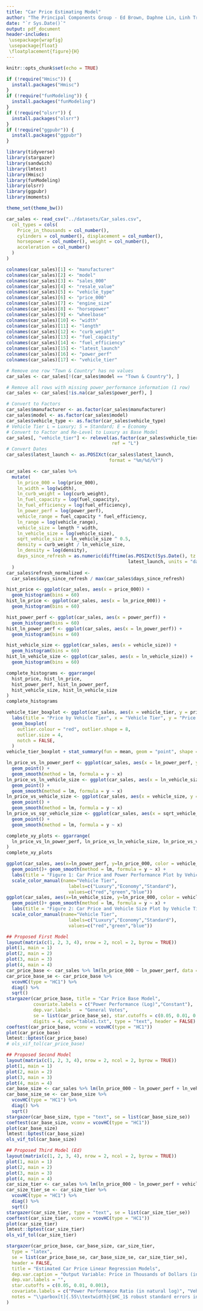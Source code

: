 ```yaml
---
title: "Car Price Estimating Model"
author: "The Principal Components Group - Ed Brown, Daphne Lin, Linh Tran, Lisa Wu"
date: "`r Sys.Date()`"
output: pdf_document
header-includes:
 \usepackage{wrapfig}
 \usepackage{float}
 \floatplacement{figure}{H}
---
```


```r
knitr::opts_chunk$set(echo = TRUE)
```


```r
if (!require("Hmisc")) {
  install.packages("Hmisc")
}
if (!require("funModeling")) {
  install.packages("funModeling")
}
if (!require("olsrr")) {
  install.packages("olsrr")
}
if (!require("ggpubr")) {
  install.packages("ggpubr")
}
```

```r

library(tidyverse)
library(stargazer)
library(sandwich)
library(lmtest)
library(Hmisc)
library(funModeling)
library(olsrr)
library(ggpubr)
library(moments)

theme_set(theme_bw())
```

```r
car_sales <- read_csv("../datasets/Car_sales.csv",
  col_types = cols(
    Price_in_thousands = col_number(),
    cylinders = col_number(), displacement = col_number(),
    horsepower = col_number(), weight = col_number(),
    acceleration = col_number()
  )
)
```

```r
colnames(car_sales)[1] <- "manufacturer"
colnames(car_sales)[2] <- "model"
colnames(car_sales)[3] <- "sales_000"
colnames(car_sales)[4] <- "resale_value"
colnames(car_sales)[5] <- "vehicle_type"
colnames(car_sales)[6] <- "price_000"
colnames(car_sales)[7] <- "engine_size"
colnames(car_sales)[8] <- "horsepower"
colnames(car_sales)[9] <- "wheelbase"
colnames(car_sales)[10] <- "width"
colnames(car_sales)[11] <- "length"
colnames(car_sales)[12] <- "curb_weight"
colnames(car_sales)[13] <- "fuel_capacity"
colnames(car_sales)[14] <- "fuel_efficiency"
colnames(car_sales)[15] <- "latest_launch"
colnames(car_sales)[16] <- "power_perf"
colnames(car_sales)[17] <- "vehicle_tier"
```

```r
# Remove one row "Town & Country" has no values
car_sales <- car_sales[!(car_sales$model == "Town & Country"), ]

# Remove all rows with missing power_performance information (1 row)
car_sales <- car_sales[!is.na(car_sales$power_perf), ]
```

```r
# Convert to Factors
car_sales$manufacturer <- as.factor(car_sales$manufacturer)
car_sales$model <- as.factor(car_sales$model)
car_sales$vehicle_type <- as.factor(car_sales$vehicle_type)
# Vehicle Tier L = Luxury; S = Standard; E = Economy
# Convert to Factor and Re-Level to Luxury as Base Model
car_sales[, "vehicle_tier"] <- relevel(as.factor(car_sales$vehicle_tier), 
                                       ref = "L")
# Convert Dates
car_sales$latest_launch <- as.POSIXct(car_sales$latest_launch, 
                                      format = "%m/%d/%Y")
```
```r
car_sales <- car_sales %>%
  mutate(
    ln_price_000 = log(price_000),
    ln_width = log(width),
    ln_curb_weight = log(curb_weight),
    ln_fuel_capacity = log(fuel_capacity),
    ln_fuel_efficiency = log(fuel_efficiency),
    ln_power_perf = log(power_perf),
    vehicle_range = fuel_capacity * fuel_efficiency,
    ln_range = log(vehicle_range),
    vehicle_size = length * width,
    ln_vehicle_size = log(vehicle_size),
    sqrt_vehicle_size = ln_vehicle_size ^ 0.5,
    density = curb_weight / ln_vehicle_size,
    ln_density = log(density),
    days_since_refresh = as.numeric(difftime(as.POSIXct(Sys.Date(), tz = "UTC"), 
                                             latest_launch, units = "days"))
  )
car_sales$refresh_normalized <- 
  car_sales$days_since_refresh / max(car_sales$days_since_refresh)
```

```r
hist_price <- ggplot(car_sales, aes(x = price_000)) +
  geom_histogram(bins = 60)
hist_ln_price <- ggplot(car_sales, aes(x = ln_price_000)) +
  geom_histogram(bins = 60)

hist_power_perf <- ggplot(car_sales, aes(x = power_perf)) +
  geom_histogram(bins = 60)
hist_ln_power_perf <- ggplot(car_sales, aes(x = ln_power_perf)) +
  geom_histogram(bins = 60)

hist_vehicle_size <- ggplot(car_sales, aes(x = vehicle_size)) +
  geom_histogram(bins = 60)
hist_ln_vehicle_size <- ggplot(car_sales, aes(x = ln_vehicle_size)) +
  geom_histogram(bins = 60)
```
\newpage
```r
complete_histograms <- ggarrange(
  hist_price, hist_ln_price,
  hist_power_perf, hist_ln_power_perf,
  hist_vehicle_size, hist_ln_vehicle_size
)
complete_histograms
```

```r
vehicle_tier_boxplot <- ggplot(car_sales, aes(x = vehicle_tier, y = price_000)) +
  labs(title = "Price by Vehicle Tier", x = "Vehicle Tier", y = "Price in Thousands") +
  geom_boxplot(
    outlier.colour = "red", outlier.shape = 8,
    outlier.size = 4,
    notch = FALSE,
  )
vehicle_tier_boxplot + stat_summary(fun = mean, geom = "point", shape = 23, size = 4)
```

```r
ln_price_vs_ln_power_perf <- ggplot(car_sales, aes(x = ln_power_perf, y = ln_price_000)) +
  geom_point() +
  geom_smooth(method = lm, formula = y ~ x)
ln_price_vs_ln_vehicle_size <- ggplot(car_sales, aes(x = ln_vehicle_size, y = ln_price_000)) +
  geom_point() +
  geom_smooth(method = lm, formula = y ~ x)
ln_price_vs_vehicle_size <- ggplot(car_sales, aes(x = vehicle_size, y = ln_price_000)) +
  geom_point() +
  geom_smooth(method = lm, formula = y ~ x)
ln_price_vs_sqr_vehicle_size <- ggplot(car_sales, aes(x = sqrt_vehicle_size, y = ln_price_000)) +
  geom_point() +
  geom_smooth(method = lm, formula = y ~ x)

```

```r
complete_xy_plots <- ggarrange(
  ln_price_vs_ln_power_perf, ln_price_vs_ln_vehicle_size, ln_price_vs_vehicle_size, ln_price_vs_sqr_vehicle_size
)
complete_xy_plots
```
```r
ggplot(car_sales, aes(x=ln_power_perf, y=ln_price_000, color = vehicle_tier)) +
  geom_point()+ geom_smooth(method = lm, formula = y ~ x) +
  labs(title = "Figure 1: Car Price and Power Performance Plot by Vehicle Tier", x = "Power Performance (in natural log)", y = "Price in Thousands (in natural log)") +
  scale_color_manual(name="Vehicle Tier",
                       labels=c("Luxury","Economy","Standard"),
                       values=c("red","green","blue"))
ggplot(car_sales, aes(x=ln_vehicle_size, y=ln_price_000, color = vehicle_tier)) +
  geom_point()+ geom_smooth(method = lm, formula = y ~ x) +
  labs(title = "Figure 2: Car Price and Vehicle Size Plot by Vehicle Tier", x = "Vehicle Size (in natural log)", y = "Price in Thousands (in natural log)") +
  scale_color_manual(name="Vehicle Tier",
                       labels=c("Luxury","Economy","Standard"),
                       values=c("red","green","blue"))
```

```r
## Proposed First Model
layout(matrix(c(1, 2, 3, 4), nrow = 2, ncol = 2, byrow = TRUE))
plot(1, main = 1)
plot(2, main = 2)
plot(3, main = 3)
plot(4, main = 4)
car_price_base <- car_sales %>% lm(ln_price_000 ~ ln_power_perf, data = .)
car_price_base_se <- car_price_base %>%
  vcovHC(type = "HC1") %>%
  diag() %>%
  sqrt()
stargazer(car_price_base, title = "Car Price Base Model",
          covariate.labels = c("Power Performance (Log)","Constant"),
          dep.var.labels   = "General Votes",
          se = list(car_price_base_se), star.cutoffs = c(0.05, 0.01, 0.001),
          digits = 4, out="table1.txt", type = "text", header = FALSE)
coeftest(car_price_base, vconv = vcovHC(type = "HC1"))
plot(car_price_base)
lmtest::bptest(car_price_base)
# ols_vif_tol(car_price_base)
```

```r
## Proposed Second Model
layout(matrix(c(1, 2, 3, 4), nrow = 2, ncol = 2, byrow = TRUE))
plot(1, main = 1)
plot(2, main = 2)
plot(3, main = 3)
plot(4, main = 4)
car_base_size <- car_sales %>% lm(ln_price_000 ~ ln_power_perf + ln_vehicle_size, data = .)
car_base_size_se <- car_base_size %>%
  vcovHC(type = "HC1") %>%
  diag() %>%
  sqrt()
stargazer(car_base_size, type = "text", se = list(car_base_size_se))
coeftest(car_base_size, vconv = vcovHC(type = "HC1"))
plot(car_base_size)
lmtest::bptest(car_base_size)
ols_vif_tol(car_base_size)
```
```r
## Proposed Third Model (Ed)
layout(matrix(c(1, 2, 3, 4), nrow = 2, ncol = 2, byrow = TRUE))
plot(1, main = 1)
plot(2, main = 2)
plot(3, main = 3)
plot(4, main = 4)
car_size_tier <- car_sales %>% lm(ln_price_000 ~ ln_power_perf + vehicle_tier + ln_vehicle_size, data = .)
car_size_tier_se <- car_size_tier %>%
  vcovHC(type = "HC1") %>%
  diag() %>%
  sqrt()
stargazer(car_size_tier, type = "text", se = list(car_size_tier_se))
coeftest(car_size_tier, vconv = vcovHC(type = "HC1"))
plot(car_size_tier)
lmtest::bptest(car_size_tier)
ols_vif_tol(car_size_tier)
```

```r
stargazer(car_price_base, car_base_size, car_size_tier,
  type = "latex",
  se = list(car_price_base_se, car_base_size_se, car_size_tier_se),
  header = FALSE,
  title = "Estimated Car Price Linear Regression Models",
  dep.var.caption = "Output Variable: Price in Thousands of Dollars (in natural log)",
  dep.var.labels = "",
  star.cutoffs = c(0.05, 0.01, 0.001),
  covariate.labels = c("Power Performance Ratio (in natural log)", "Vehicle Tier-Economy", "Vehicle Tier-Mid", "Vehicle Size", "constant"),
  notes = "\\parbox[t]{.55\\textwidth}{$HC_1$ robust standard errors in parentheses. Luxury Vehicles are the base Tier}", notes.align = "l"
)
```
